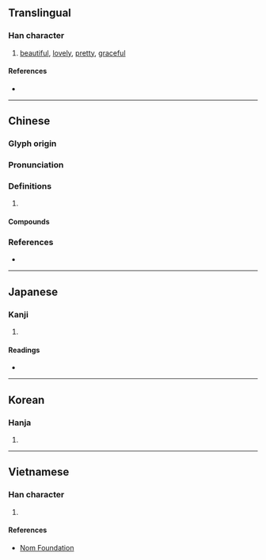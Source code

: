 {{character info/new}}
{{also|婵}}
==Translingual==

===Han character===
{{Han char|rn=38|rad=女|as=12|sn=15|four=46456|canj=VRRJ|ids=⿰女單}}

# [[beautiful]], [[lovely]], [[pretty]], [[graceful]]

====References====
* {{Han ref|kx=0271.300|dkj=06738|dj=0539.210|hdz=21080.150|uh=5B0B|ud=23307|bh=BC60|bd=48224}}

----

==Chinese==
{{zh-forms|s=婵}}

===Glyph origin===
{{Han etym}}

===Pronunciation===
{{zh-pron
|m=chán
|c=sim4,sin4
|mn=siân
|mc=y
|oc=y
|cat=
}}

===Definitions===
{{zh-hanzi}}

# {{rfdef|zh}}

====Compounds====
{{zh-der|嬋娟|嬋娟刃|嬋媛|嬋連}}

===References===
* {{R:yue:Hanzi}}

----

==Japanese==

===Kanji===
{{ja-kanji|grade=|rs=女12}}

# {{defn|lang=ja|sort=女12}}

====Readings====
* {{ja-readings|on=[[せん]] (sen), [[ぜん]] (zen)|kun=[[ひきつなが]] (hikitsunaga), [[みうち]] (miuchi)}}

----

==Korean==

===Hanja===
{{ko-hanja|hangeul=선|rv=seon|mr=sŏn}}

# {{defn|lang=ko|sort=女12}}

----

==Vietnamese==

===Han character===
{{vi-readings|rs=女12|hanviet=[[thiền]], [[thuyền]]}}

# {{defn|lang=vi|sort=女12}}

====References====
* [http://nomfoundation.org/common/nom_details.php?codepoint=5b0b Nom Foundation]